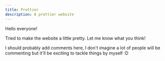 ```yaml
---
title: Prettier
description: A prettier website
---
```


Hello everyone!

Tried to make the website a little pretty. Let me know what you think!

I should probably add comments here, I don't imagine a lot of people will be commenting but it'll be exciting to tackle things by myself :D